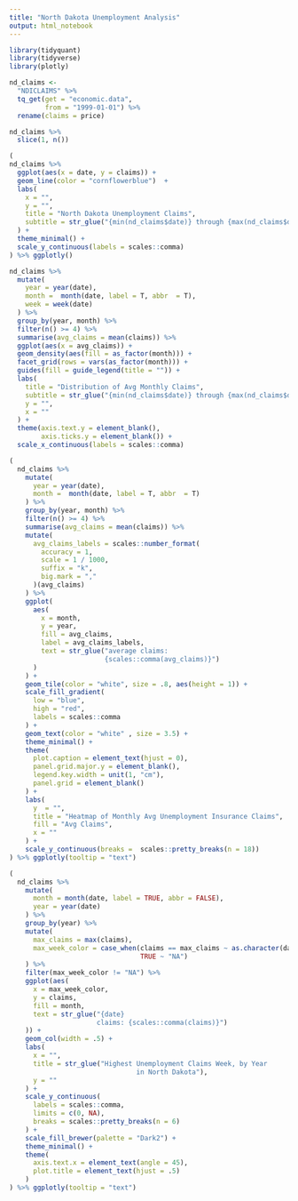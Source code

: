 ```yaml
---
title: "North Dakota Unemployment Analysis"
output: html_notebook
---
```

```r
library(tidyquant)
library(tidyverse)
library(plotly)
```

```r
nd_claims <- 
  "NDICLAIMS" %>% 
  tq_get(get = "economic.data", 
         from = "1999-01-01") %>% 
  rename(claims = price) 

nd_claims %>% 
  slice(1, n())
```

```r
(
nd_claims %>% 
  ggplot(aes(x = date, y = claims)) +
  geom_line(color = "cornflowerblue")  +
  labs(
    x = "",
    y = "",
    title = "North Dakota Unemployment Claims",
    subtitle = str_glue("{min(nd_claims$date)} through {max(nd_claims$date)}")
  ) +
  theme_minimal() +
  scale_y_continuous(labels = scales::comma)
) %>% ggplotly()
```

```r
nd_claims %>%
  mutate(
    year = year(date),
    month =  month(date, label = T, abbr  = T),
    week = week(date)
  ) %>%
  group_by(year, month) %>%
  filter(n() >= 4) %>% 
  summarise(avg_claims = mean(claims)) %>%
  ggplot(aes(x = avg_claims)) +
  geom_density(aes(fill = as_factor(month))) +
  facet_grid(rows = vars(as_factor(month))) +
  guides(fill = guide_legend(title = "")) +
  labs(
    title = "Distribution of Avg Monthly Claims",
    subtitle = str_glue("{min(nd_claims$date)} through {max(nd_claims$date)}"),
    y = "",
    x = ""
  ) +
  theme(axis.text.y = element_blank(),
        axis.ticks.y = element_blank()) +
  scale_x_continuous(labels = scales::comma)
```

```r
(
  nd_claims %>%
    mutate(
      year = year(date),
      month =  month(date, label = T, abbr  = T)
    ) %>%
    group_by(year, month) %>%
    filter(n() >= 4) %>% 
    summarise(avg_claims = mean(claims)) %>%
    mutate(
      avg_claims_labels = scales::number_format(
        accuracy = 1,
        scale = 1 / 1000,
        suffix = "k",
        big.mark = ","
      )(avg_claims)
    ) %>%
    ggplot(
      aes(
        x = month,
        y = year,
        fill = avg_claims,
        label = avg_claims_labels,
        text = str_glue("average claims:
                        {scales::comma(avg_claims)}")
      )
    ) +
    geom_tile(color = "white", size = .8, aes(height = 1)) +
    scale_fill_gradient(
      low = "blue",
      high = "red",
      labels = scales::comma
    ) +
    geom_text(color = "white" , size = 3.5) +
    theme_minimal() +
    theme(
      plot.caption = element_text(hjust = 0),
      panel.grid.major.y = element_blank(),
      legend.key.width = unit(1, "cm"),
      panel.grid = element_blank()
    ) +
    labs(
      y  = "",
      title = "Heatmap of Monthly Avg Unemployment Insurance Claims",
      fill = "Avg Claims",
      x = ""
    ) +
    scale_y_continuous(breaks =  scales::pretty_breaks(n = 18))
) %>% ggplotly(tooltip = "text")
```
```r
(
  nd_claims %>%
    mutate(
      month = month(date, label = TRUE, abbr = FALSE),
      year = year(date)
    ) %>%
    group_by(year) %>%
    mutate(
      max_claims = max(claims),
      max_week_color = case_when(claims == max_claims ~ as.character(date),
                                 TRUE ~ "NA")
    ) %>%
    filter(max_week_color != "NA") %>%
    ggplot(aes(
      x = max_week_color,
      y = claims,
      fill = month,
      text = str_glue("{date}
                      claims: {scales::comma(claims)}")
    )) +
    geom_col(width = .5) +
    labs(
      x = "",
      title = str_glue("Highest Unemployment Claims Week, by Year
                                in North Dakota"),
      y = ""
    ) +
    scale_y_continuous(
      labels = scales::comma,
      limits = c(0, NA),
      breaks = scales::pretty_breaks(n = 6)
    ) +
    scale_fill_brewer(palette = "Dark2") +
    theme_minimal() +
    theme(
      axis.text.x = element_text(angle = 45),
      plot.title = element_text(hjust = .5)
    )
) %>% ggplotly(tooltip = "text")
```
```r

```

